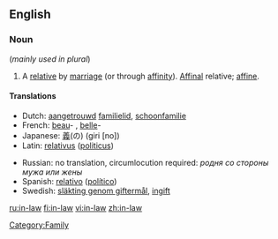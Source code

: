 ==English==

===Noun===
{{en-noun|sg=[[in]]-[[law]]}}  (''mainly used in plural'')

# A [[relative]] by [[marriage]] (or through [[affinity]]). [[Affinal]] relative; [[affine]].

====Translations====
{{top}}
*Dutch: [[aangetrouwd]] [[familielid]], [[schoonfamilie]] {{p}}
*French: [[beau]]- {{m}}, [[belle]]- {{f}}
*Japanese: [[義]](の) (giri [no])
*Latin: [[relativus]] ([[politicus]]) {{m}}
{{mid}}
*Russian: no translation, circumlocution required: ''родня сo стороны мужа или жены''
*Spanish: [[relativo]] ([[político]]) {{m}}
*Swedish: [[släkting genom giftermål]], [[ingift]]
{{bottom}}

[[Category:Family]]

[[ru:in-law]]
[[fi:in-law]]
[[vi:in-law]]
[[zh:in-law]]